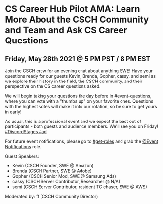 
<HeadComponent title="CSCH Pilot AMA" />
<Layout>
<div className={styles.eventCalendarContainer}>
  <div className={styles.eventCalendarContent}>

# CS Career Hub Pilot AMA: Learn More About the CSCH Community and Team and Ask CS Career Questions

## Friday, May 28th 2021 @ 5 PM PST / 8 PM EST

Join the CSCH crew for an evening chat about anything SWE! Have your questions ready for our guests Kevin, Brenda, Gopher, cassy, and semi as we explore their history in the field, the CSCH community, and their perspective on the CS career questions asked.

We will begin taking your questions the day before in #event-questions, where you can vote with a "thumbs up" on your favorite ones. Questions with the highest votes will make it into our rotation, so be sure to get yours in early!

As usual, this is a professional event and we expect the best out of participants - both guests and audience members. We'll see you on Friday! [#DiscordStages #ad]()

For future event notifications, please go to [#get-roles]() and grab the [@Event Notifications]() role.

Guest Speakers:

- Kevin (CSCH Founder, SWE @ Amazon)
- Brenda (CSCH Partner, SWE @ Adobe)
- Gopher (CSCH Senior Mod, SWE @ Samsung Ads)
- cassy (CSCH Server Contributor, Researcher @ N/A)
- semi (CSCH Server Contributor, resident TC chaser, SWE @ AWS)

Moderated by: ff (CSCH Community Director)

  </div>
</div>
</Layout>
